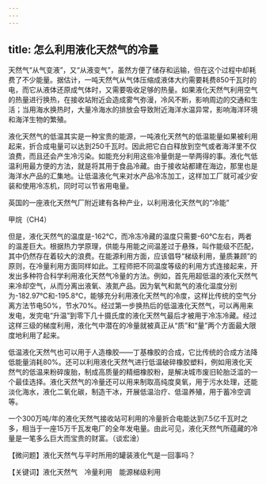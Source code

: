 ```yaml
---
---
---
```

title: 怎么利用液化天然气的冷量
---




天然气“从气变液”，又“从液变气”，虽然方便了储存和运输，但在这个过程中却耗费了不少能量。据估计，一吨天然气从气体压缩成液体大约需要耗费850千瓦时的电，而它从液体还原成气体时，又需要吸收足够的热量。如果液化天然气利用空气的热量进行换热，在接收站附近会造成雾气弥漫，冷风不断，影响周边的交通和生活；当用海水换热时，大量冷海水的排放会导致附近海洋水温异常，影响海洋环境和海洋生物的繁殖。

液化天然气的低温其实是一种宝贵的能源，一吨液化天然气的低温能量如果被利用起来，折合成电量可以达到250千瓦时。因此把它白白释放到空气或者海洋里不仅浪费，而且还会产生冷污染。如能充分利用这些冷量倒是一举两得的事。液化气低温利用最方便的方法，就是将其用于食品冷藏。由于接收站都建在海边，那里也是海洋水产品的汇集地。让低温液化气来对水产品冷冻加工，这样加工厂就可减少安装和使用冷冻机，同时可以节省用电量。

英国的一座液化天然气厂附近建有各种产业，以利用液化天然气的“冷能”



甲烷（CH4）



但是，液化天然气的温度是-162℃，而冷冻冷藏的温度只需要-60℃左右，两者的温差巨大。根据热力学原理，供能与用能之间温差过于悬殊，叫作能级不匹配，其中仍然存在着较大的浪费。在能源利用方面，应该倡导“梯级利用，量质兼顾”的原则，在冷量利用方面同样如此。工程师把不同温度等级的利用方式连接起来，开发出多种符合科学利用液化天然气冷量的方法。例如，首先用超低温的液化天然气来冷却空气，从而分离出液氧、液氮产品。因为氧气和氮气的液化温度分别为-182.97℃和-195.8℃，能够充分利用液化天然气的冷度，这样比传统的空气分离方法节电50%，节水70%。经过第一步换热后的低温液化天然气，可以再用来发电，发完电“升温”到零下几十摄氏度的液化天然气最后才被用于冷冻冷藏。经过这样三级的梯度利用，液化气中潜在的冷量就被真正从“质”和“量”两个方面最大限度地利用了起来。

低温液化天然气也可以用于人造橡胶——丁基橡胶的合成，它比传统的合成方法降低能量消耗80%。还可以利用液化天然气进行低温破碎橡胶塑料，例如用液化天然气的低温来粉碎废胎，制成高质量的精细橡胶粉，是解决城市废旧轮胎泛滥的一个最佳选择。液化天然气的冷量还可以用来制取高纯度臭氧，用于污水处理，还能淡化海水，液化二氧化碳，制造干冰，开展低温治疗、低温养殖，用于蓄冷空调等。

一个300万吨/年的液化天然气接收站可利用的冷量折合电能达到7.5亿千瓦时之多，相当于一座15万千瓦发电厂的全年发电量。由此可见，液化天然气所蕴藏的冷量是一笔多么巨大而宝贵的财富。（谈宏淦）





【微问题】液化天然气与平时所用的罐装液化气是一回事吗？

【关键词】液化天然气　冷量利用　能源梯级利用